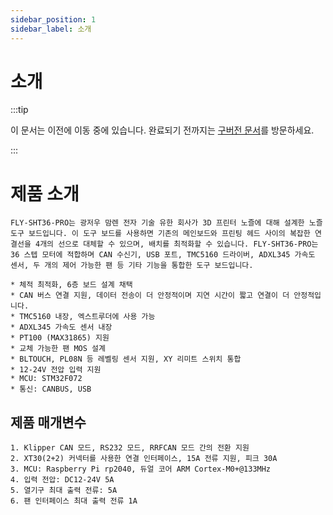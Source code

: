 ```yaml
---
sidebar_position: 1
sidebar_label: 소개
---
```


# 소개

:::tip

이 문서는 이전에 이동 중에 있습니다. 완료되기 전까지는 [구버전 문서](https://mellow.klipper.cn/#/)를 방문하세요.

:::

# 제품 소개

    FLY-SHT36-PRO는 광저우 맘렌 전자 기술 유한 회사가 3D 프린터 노즐에 대해 설계한 노즐 도구 보드입니다. 이 도구 보드를 사용하면 기존의 메인보드와 프린팅 헤드 사이의 복잡한 연결선을 4개의 선으로 대체할 수 있으며, 배치를 최적화할 수 있습니다. FLY-SHT36-PRO는 36 스텝 모터에 적합하며 CAN 수신기, USB 포트, TMC5160 드라이버, ADXL345 가속도 센서, 두 개의 제어 가능한 팬 등 기타 기능을 통합한 도구 보드입니다.

    * 체적 최적화, 6층 보드 설계 채택
    * CAN 버스 연결 지원, 데이터 전송이 더 안정적이며 지연 시간이 짧고 연결이 더 안정적입니다.
    * TMC5160 내장, 엑스트루더에 사용 가능
    * ADXL345 가속도 센서 내장
    * PT100 (MAX31865) 지원
    * 교체 가능한 팬 MOS 설계
    * BLTOUCH, PL08N 등 레벨링 센서 지원, XY 리미트 스위치 통합
    * 12-24V 전압 입력 지원
    * MCU: STM32F072
    * 통신: CANBUS, USB

## 제품 매개변수

    1. Klipper CAN 모드, RS232 모드, RRFCAN 모드 간의 전환 지원
    2. XT30(2+2) 커넥터를 사용한 연결 인터페이스, 15A 전류 지원, 피크 30A
    3. MCU: Raspberry Pi rp2040, 듀얼 코어 ARM Cortex-M0+@133MHz
    4. 입력 전압: DC12-24V 5A
    5. 열기구 최대 출력 전류: 5A
    6. 팬 인터페이스 최대 출력 전류 1A
